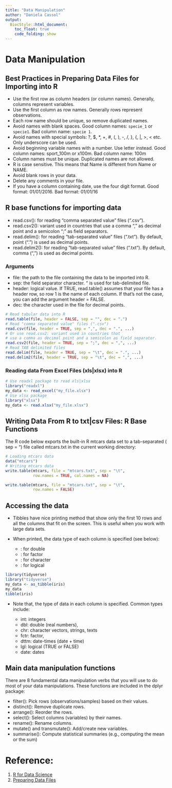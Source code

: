 ```yaml
---
title: "Data Manipulation"
author: "Daniela Cassol"
output:
  BiocStyle::html_document:
    toc_float: true
    code_folding: show
---
```


# Data Manipulation

## Best Practices in Preparing Data Files for Importing into R

- Use the first row as column headers (or column names). Generally, columns represent variables.
- Use the first column as row names. Generally rows represent observations.
- Each row name should be unique, so remove duplicated names.
- Avoid names with blank spaces. Good column names: `specie_1` or `specie1`. Bad column name: `specie 1`.
- Avoid names with special symbols: ?, $, *, +, #, (, ), -, /, }, {, |, >, < etc. Only underscore can be used.
- Avoid beginning variable names with a number. Use letter instead. Good column names: sport_100m or x100m. Bad column name: 100m
- Column names must be unique. Duplicated names are not allowed.
- R is case sensitive. This means that Name is different from Name or NAME.
- Avoid blank rows in your data.
- Delete any comments in your file.
- If you have a column containing date, use the four digit format. Good format: 01/01/2016. Bad format: 01/01/16

## R base functions for importing data

- read.csv(): for reading “comma separated value” files (“.csv”).
- read.csv2(): variant used in countries that use a comma “,” as decimal point and a semicolon “;” as field separators.
- read.delim(): for reading “tab-separated value” files (“.txt”). By default, point (“.”) is used as decimal points.
- read.delim2(): for reading “tab-separated value” files (“.txt”). By default, comma (“,”) is used as decimal points.

### Arguments

- file: the path to the file containing the data to be imported into R.
- sep: the field separator character. “\t” is used for tab-delimited file.
- header: logical value. If TRUE, read.table() assumes that your file has a header row, so row 1 is the name of each column. If that’s not the case, you can add the argument header = FALSE.
- dec: the character used in the file for decimal points.

```r
# Read tabular data into R
read.table(file, header = FALSE, sep = "", dec = ".")
# Read "comma separated value" files (".csv")
read.csv(file, header = TRUE, sep = ",", dec = ".", ...)
# Or use read.csv2: variant used in countries that 
# use a comma as decimal point and a semicolon as field separator.
read.csv2(file, header = TRUE, sep = ";", dec = ",", ...)
# Read TAB delimited files
read.delim(file, header = TRUE, sep = "\t", dec = ".", ...)
read.delim2(file, header = TRUE, sep = "\t", dec = ",", ...)
```

### Reading data From Excel Files (xls|xlsx) into R

```r
# Use readxl package to read xls|xlsx
library("readxl")
my_data <- read_excel("my_file.xlsx")
# Use xlsx package
library("xlsx")
my_data <- read.xlsx("my_file.xlsx") 
```

##  Writing Data From R to txt|csv Files: R Base Functions

The R code below exports the built-in R mtcars data set to a tab-separated ( sep = “\t”) file called mtcars.txt in the current working directory:

```r
# Loading mtcars data
data("mtcars")
# Writing mtcars data
write.table(mtcars, file = "mtcars.txt", sep = "\t",
            row.names = TRUE, col.names = NA)

write.table(mtcars, file = "mtcars.txt", sep = "\t",
            row.names = FALSE)
```

## Accessing the data

- Tibbles have nice printing method that show only the first 10 rows and all the columns that fit on the screen. This is useful when you work with large data sets.

- When printed, the data type of each column is specified (see below):
  - : for double
  - : for factor
  - : for character
  - : for logical

```r
library(tidyverse)
library("tidyverse")
my_data <- as_tibble(iris)
my_data
tibble(iris)
```

- Note that, the type of data in each column is specified. Common types include:

  - int: integers
  - dbl: double (real numbers),
  - chr: character vectors, strings, texts
  - fctr: factor,
  - dttm: date-times (date + time)
  - lgl: logical (TRUE or FALSE)
  - date: dates

## Main data manipulation functions

There are 8 fundamental data manipulation verbs that you will use to do most of your data manipulations. These functions are included in the dplyr package:

- filter(): Pick rows (observations/samples) based on their values.
- distinct(): Remove duplicate rows.
- arrange(): Reorder the rows.
- select(): Select columns (variables) by their names.
- rename(): Rename columns.
- mutate() and transmutate(): Add/create new variables.
- summarise(): Compute statistical summaries (e.g., computing the mean or the sum)





# Reference:
1. [R for Data Science](https://r4ds.had.co.nz/)
2. [Preparing Data Files](http://www.sthda.com/english/wiki/best-practices-in-preparing-data-files-for-importing-into-r)